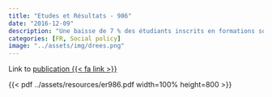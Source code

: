 ```yaml
---
title: "Etudes et Résultats - 986"
date: "2016-12-09"
description: "Une baisse de 7 % des étudiants inscrits en formations sociales entre 2010 et 2015"
categories: [FR, Social policy]
image: "../assets/img/drees.png"
---
```


Link to [publication {{< fa link >}}](https://drees.solidarites-sante.gouv.fr/publications/etudes-et-resultats/une-baisse-de-7-des-etudiants-inscrits-en-formations-sociales)

{{< pdf ../assets/resources/er986.pdf width=100% height=800 >}}
